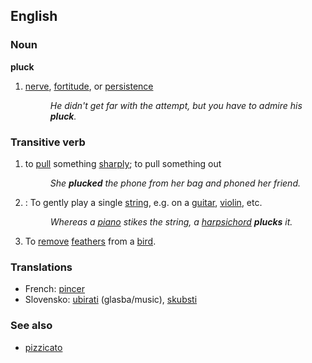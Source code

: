 ==English==

===Noun===
'''pluck'''  {{uncountable}}
# [[nerve]], [[fortitude]], or [[persistence]]
#:''He didn't get far with the attempt, but you have to admire his '''pluck'''.''

===Transitive verb===
{{en-infl-reg-consonant|pluck||}}
# to [[pull]] something [[sharp]]ly; to pull something out
#:''She '''plucked''' the phone from her bag and phoned her friend.''
# {{music}}: To gently play a single [[string]], e.g. on a [[guitar]], [[violin]], etc. 
#:''Whereas a [[piano]] stikes the string, a [[harpsichord]] '''plucks''' it.''
# To [[remove]] [[feather]]s from a [[bird]].

===Translations===
{{checktrans}}
*French: [[pincer]]
*Slovensko: [[ubirati]] (glasba/music), [[skubsti]]

===See also===
*[[pizzicato]]